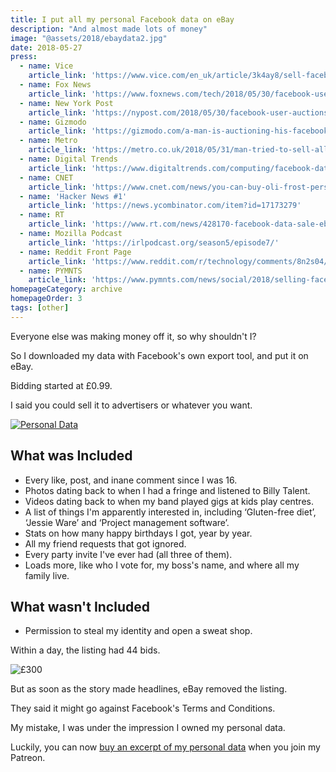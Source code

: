 ```yaml
---
title: I put all my personal Facebook data on eBay
description: "And almost made lots of money"
image: "@assets/2018/ebaydata2.jpg"
date: 2018-05-27
press:
  - name: Vice
    article_link: 'https://www.vice.com/en_uk/article/3k4ay8/sell-facebook-data-ebay-oli-frost'
  - name: Fox News
    article_link: 'https://www.foxnews.com/tech/2018/05/30/facebook-user-auctions-personal-data-on-ebay-for-99-cents-and-bids-soar-sell-it-to-advertisers-or-whatever.html'
  - name: New York Post
    article_link: 'https://nypost.com/2018/05/30/facebook-user-auctions-his-personal-data-on-ebay-for-99-cents/'
  - name: Gizmodo
    article_link: 'https://gizmodo.com/a-man-is-auctioning-his-facebook-data-on-ebay-and-its-1826389102'
  - name: Metro
    article_link: 'https://metro.co.uk/2018/05/31/man-tried-to-sell-all-his-facebook-data-on-ebay-for-300-7595007/'
  - name: Digital Trends
    article_link: 'https://www.digitaltrends.com/computing/facebook-data-listed-on-ebay/'
  - name: CNET
    article_link: 'https://www.cnet.com/news/you-can-buy-oli-frost-personal-facebook-data-just-not-on-ebay/'
  - name: 'Hacker News #1'
    article_link: 'https://news.ycombinator.com/item?id=17173279'
  - name: RT
    article_link: 'https://www.rt.com/news/428170-facebook-data-sale-ebay/'
  - name: Mozilla Podcast
    article_link: 'https://irlpodcast.org/season5/episode7/'
  - name: Reddit Front Page
    article_link: 'https://www.reddit.com/r/technology/comments/8n2s04/this_guy_is_selling_all_his_facebook_data_on_ebay/'
  - name: PYMNTS
    article_link: 'https://www.pymnts.com/news/social/2018/selling-facebook-data-ebay-oli-frost/'
homepageCategory: archive
homepageOrder: 3
tags: [other]
---
```


Everyone else was making money off it, so why shouldn't I?

So I downloaded my data with Facebook's own export tool, and put it on eBay.

Bidding started at £0.99.

I said you could sell it to advertisers or whatever you want.

<a href="#update">![Personal Data](@assets/2018/ebaydata2.jpg)</a>

## What was Included

- Every like, post, and inane comment since I was 16.
- Photos dating back to when I had a fringe and listened to Billy Talent.
- Videos dating back to when my band played gigs at kids play centres.
- A list of things I'm apparently interested in, including ‘Gluten-free diet’, ‘Jessie Ware’ and ‘Project management software’.
- Stats on how many happy birthdays I got, year by year.
- All my friend requests that got ignored.
- Every party invite I've ever had (all three of them).
- Loads more, like who I vote for, my boss's name, and where all my family live.


## What wasn't Included
- Permission to steal my identity and open a sweat shop.

Within a day, the listing had 44 bids.

![£300](@assets/2018/ebayfinal2.jpg)

But as soon as the story made headlines, eBay removed the listing.

They said it might go against Facebook's Terms and Conditions.

My mistake, I was under the impression I owned my personal data.

Luckily, you can now [buy an excerpt of my personal data](https://patreon.com/olifrost) when you join my Patreon.
